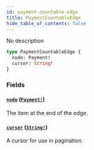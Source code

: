 ```yaml
---
id: payment-countable-edge
title: PaymentCountableEdge
hide_table_of_contents: false
---
```


No description

```graphql
type PaymentCountableEdge {
  node: Payment!
  cursor: String!
}
```

### Fields

#### [`node`](#) ([`Payment!`](../../../developer/api-reference/objects/payment))

The item at the end of the edge.

#### [`cursor`](#) ([`String!`](../../../developer/api-reference/scalars/string))

A cursor for use in pagination.
